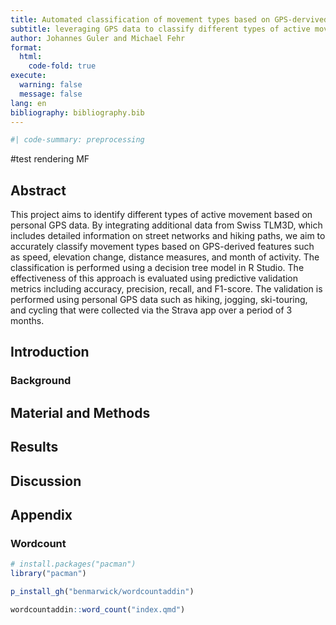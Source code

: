 ```yaml
---
title: Automated classification of movement types based on GPS-dervived features
subtitle: leveraging GPS data to classify different types of active movements hiking, jogging, ski touring and cycling.
author: Johannes Guler and Michael Fehr
format:
  html:
    code-fold: true
execute:
  warning: false
  message: false
lang: en  
bibliography: bibliography.bib
---
```


```r
#| code-summary: preprocessing

``` 
#test rendering MF

## Abstract

This project aims to identify different types of active movement based on personal GPS data. By integrating additional data from Swiss TLM3D, which includes detailed information on street networks and hiking paths, we aim to accurately classify movement types based on GPS-derived features such as speed, elevation change, distance measures, and month of activity. The classification is performed using a decision tree model in R Studio. The effectiveness of this approach is evaluated using predictive validation metrics including accuracy, precision, recall, and F1-score. The validation is performed using personal GPS data such as hiking, jogging, ski-touring, and cycling that were collected via the Strava app over a period of 3 months. 

## Introduction

### Background



## Material and Methods

## Results

## Discussion

## Appendix

### Wordcount

<!-- after installing the wordcountadding, remove the line "#| eval: false" -->

```r
# install.packages("pacman") 
library("pacman")

p_install_gh("benmarwick/wordcountaddin")

wordcountaddin::word_count("index.qmd")
```


